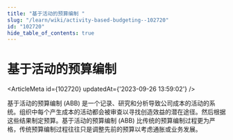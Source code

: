 ```yaml
---
title: "基于活动的预算编制 "
slug: "/learn/wiki/activity-based-budgeting--102720"
id: "102720"
hide_table_of_contents: true
---
```



# 基于活动的预算编制 

<ArticleMeta id={102720} updatedAt={'2023-09-26 13:59:02'} />
<div className='border-solid border-b border-t-0 my-4 border-[var(--ifm-color-gray-300)]' />

基于活动的预算编制 (ABB) 是一个记录、研究和分析导致公司成本的活动的系统。组织中每个产生成本的活动都会被审查以寻找创造效益的潜在途径。然后根据这些结果制定预算。基于活动的预算编制 (ABB) 比传统的预算编制过程更为严格，传统预算编制过程往往只是调整先前的预算以考虑通胀或业务发展。
